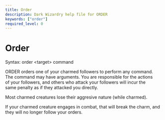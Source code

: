 ```yaml
---
title: Order
description: Dark Wizardry help file for ORDER
keywords: ["order"]
required_level: 0
---
```


# Order

Syntax: order \<target\> command  

ORDER orders one of your charmed followers to perform any command.  
The command may have arguments.  You are responsible for the actions  
of your followers, and others who attack your followers will incur the  
same penalty as if they attacked you directly.  

Most charmed creatures lose their aggresive nature (while charmed).  

If your charmed creature engages in combat, that will break the charm, and  
they will no longer follow your orders.